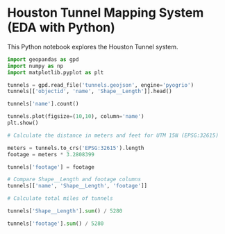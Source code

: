 # Houston Tunnel Mapping System (EDA with Python)

This Python notebook explores the Houston Tunnel system.

```{python}
import geopandas as gpd
import numpy as np
import matplotlib.pyplot as plt
```

```{python}
tunnels = gpd.read_file('tunnels.geojson', engine='pyogrio')
tunnels[['objectid', 'name', 'Shape__Length']].head()
```

```{python}
tunnels['name'].count()
```

```{python}
tunnels.plot(figsize=(10,10), column='name')
plt.show()
```

```{python}
# Calculate the distance in meters and feet for UTM 15N (EPSG:32615)

meters = tunnels.to_crs('EPSG:32615').length
footage = meters * 3.2808399

tunnels['footage'] = footage

# Compare Shape__Length and footage columns
tunnels[['name', 'Shape__Length', 'footage']]
```

```{python}
# Calculate total miles of tunnels

tunnels['Shape__Length'].sum() / 5280
```

```{python}
tunnels['footage'].sum() / 5280
```
